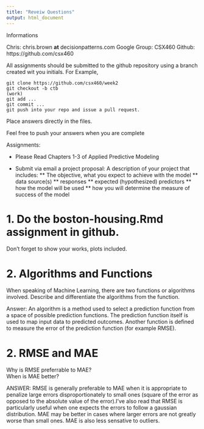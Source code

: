 ---
title: "Reveiw Questions"
output: html_document
---

Informations

Chris: chris.brown **at** decisionpatterns.com
Google Group: CSX460
Github: https://github.com/csx460


All assignments should be submitted to the github repository using a branch created wit you initials. For Example,

    git clone https://github.com/csx460/week2
    git checkout -b ctb
    (work)
    git add ...
    git commit ...
    git push into your repo and issue a pull request.    


Place answers directly in the files.

Feel free to push your answers when you are complete 


Assignments:

* Please Read Chapters 1-3 of Applied Predictive Modeling 


* Submit via email a project proposal: A description of your project that includes:
** The objective, what you expect to achieve with the model
** data source(s)
** responses
** expected (hypothesized) predictors
** how the model will be used 
** how you will determine the measure of success of the model


# 1.  Do the boston-housing.Rmd assignment in github.
Don't forget to show your works, plots included.


# 2. Algorithms and Functions

When speaking of Machine Learning, there are two functions or algorithms involved.
Describe and differentiate the algorithms from the function.

Answer:  An  algorithm is a method used to select a prediction function from a 
space of possible prediction functions.  The prediction function itself is used to map
input data to predicted outcomes.  Another function is defined to measure 
the error of the prediction function (for example RMSE).



# 2. RMSE and MAE

Why is RMSE preferrable to MAE?  
When is MAE better? 

ANSWER:  RMSE is generally preferable to MAE when it is appropriate to penalize
large errors disproportionately to small ones (square of the error as opposed 
to the absolute value of the error).I've also read that RMSE is particularly useful
when one expects the errors to follow a gaussian distribution.  MAE may be better in cases
where larger errors are not greatly worse than small ones.  MAE is also less sensative to outliers.

